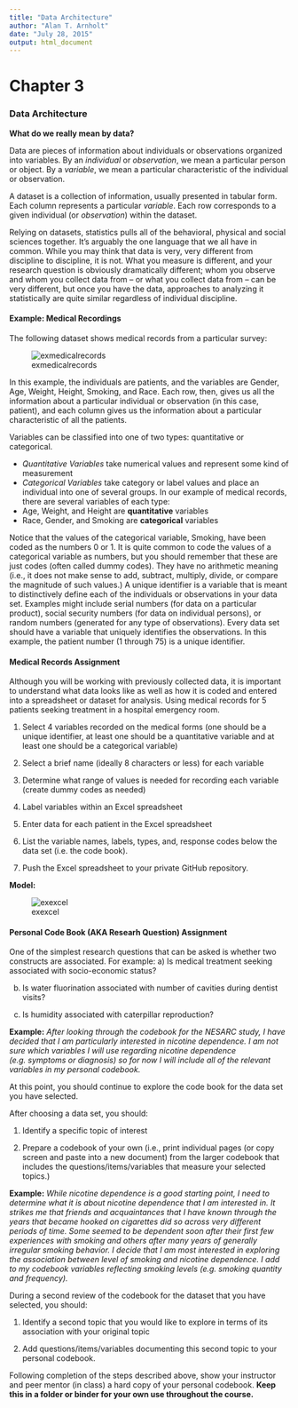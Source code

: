 ```yaml
---
title: "Data Architecture"
author: "Alan T. Arnholt"
date: "July 28, 2015"
output: html_document
---
```


# Chapter 3
### Data Architecture

**What do we really mean by data?**

Data are pieces of information about individuals or observations organized into variables. By an *individual* or *observation*, we mean a particular person or object. By a *variable*, we mean a particular characteristic of the individual or observation.

A dataset is a collection of information, usually presented in tabular form. Each column represents a particular *variable*. Each row corresponds to a given individual (or *observation*) within the dataset.

Relying on datasets, statistics pulls all of the behavioral, physical and social sciences together. It’s arguably the one language that we all have in common. While you may think that data is very, very different from discipline to discipline, it is not. What you measure is different, and your research question is obviously dramatically different; whom you observe and whom you collect data from -- or what you collect data from -- can be very different, but once you have the data, approaches to analyzing it statistically are quite similar regardless of individual discipline.

#### Example: Medical Recordings
The following dataset shows medical records from a particular survey:

![exmedicalrecords](./graphics/exmedicalrecords.jpg)

In this example, the individuals are patients, and the variables are Gender, Age, Weight, Height, Smoking, and Race. Each row, then, gives us all the information about a particular individual or observation (in this case, patient), and each column gives us the information about a particular characteristic of all the patients.

Variables can be classified into one of two types: quantitative or categorical.

* *Quantitative Variables* take numerical values and represent some kind of measurement
* *Categorical Variables* take category or label values and place an individual into one of several groups. In our example of medical records, there are several variables of each type:
* Age, Weight, and Height are **quantitative** variables
* Race, Gender, and Smoking are **categorical** variables

Notice that the values of the categorical variable, Smoking, have been coded as the numbers 0 or 1. It is quite common to code the values of a categorical variable as numbers, but you should remember that these are just codes (often called dummy codes). They have no arithmetic meaning (i.e., it does not make sense to add, subtract, multiply, divide, or compare the magnitude of such values.)
A unique identifier is a variable that is meant to distinctively define each of the individuals or observations in your data set. Examples might include serial numbers (for data on a particular product), social security numbers (for data on individual persons), or random numbers (generated for any type of observations). Every data set should have a variable that uniquely identifies the observations. In this example, the patient number (1 through 75) is a unique identifier.

#### Medical Records Assignment
Although you will be working with previously collected data, it is important to understand what data looks like as well as how it is coded and entered into a spreadsheet or dataset for analysis.
Using medical records for 5 patients seeking treatment in a hospital emergency room.

1. Select 4 variables recorded on the medical forms (one should be a unique identifier, at least one should be a quantitative variable and at least one should be a categorical variable)

2. Select a brief name (ideally 8 characters or less) for each variable

3. Determine what range of values is needed for recording each variable (create dummy codes as needed)

4. Label variables within an Excel spreadsheet

5. Enter data for each patient in the Excel spreadsheet

6. List the variable names, labels, types, and, response codes below the data set (i.e. the code book).

7. Push the Excel spreadsheet to your private GitHub repository.

**Model:**

![exexcel](./graphics/exexcel.jpg)

#### Personal Code Book (AKA Researh Question) Assignment

One of the simplest research questions that can be asked is whether two constructs are associated. For example:
a) Is medical treatment seeking associated with socio-economic status?

b) Is water fluorination associated with number of cavities during dentist visits?

c) Is humidity associated with caterpillar reproduction?

**Example:**
*After looking through the codebook for the NESARC study, I have decided that I am particularly interested in nicotine dependence. I am not sure which variables I will use regarding nicotine dependence (e.g. symptoms or diagnosis) so for now I will include all of the relevant variables in my personal codebook.*

At this point, you should continue to explore the code book for the data set you have selected.

After choosing a data set, you should:

1. Identify a specific topic of interest

2. Prepare a codebook of your own (i.e., print individual pages (or copy screen and paste into a new document) from the larger codebook that includes the questions/items/variables that measure your selected topics.)

**Example:**
*While nicotine dependence is a good starting point, I need to determine what it is about nicotine dependence that I am interested in. It strikes me that friends and acquaintances that I have known through the years that became hooked on cigarettes did so across very different periods of time. Some seemed to be dependent soon after their first few experiences with smoking and others after many years of generally irregular smoking behavior. I decide that I am most interested in exploring the association between level of smoking and nicotine dependence. I add to my codebook variables reflecting smoking levels (e.g. smoking quantity and frequency).*

During a second review of the codebook for the dataset that you have selected, you should:

1. Identify a second topic that you would like to explore in terms of its association with your original topic

2. Add questions/items/variables documenting this second topic to your personal codebook.

Following completion of the steps described above, show your instructor and peer mentor (in class) a hard copy of your personal codebook. **Keep this in a folder or binder for your own use throughout the course.**
